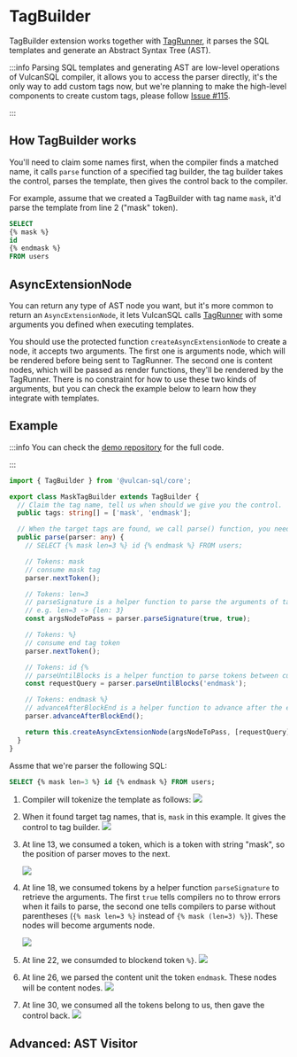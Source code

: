 
# TagBuilder

TagBuilder extension works together with [TagRunner](./tag-runner), it parses the SQL templates and generate an Abstract Syntax Tree (AST).

:::info
Parsing SQL templates and generating AST are low-level operations of VulcanSQL compiler, it allows you to access the parser directly, it's the only way to add custom tags now, but we're planning to make the high-level components to create custom tags, please follow [Issue #115](https://github.com/Canner/vulcan-sql/issues/115).

:::

## How TagBuilder works

You'll need to claim some names first, when the compiler finds a matched name, it calls `parse` function of a specified tag builder, the tag builder takes the control, parses the template, then gives the control back to the compiler.

For example, assume that we created a TagBuilder with tag name `mask`, it'd parse the template from line 2 ("mask" token).

```sql showLineNumbers
SELECT
{% mask %}
id
{% endmask %}
FROM users
```

## AsyncExtensionNode

You can return any type of AST node you want, but it's more common to return an `AsyncExtensionNode`, it lets VulcanSQL calls [TagRunner](./tag-runner) with some arguments you defined when executing templates.

You should use the protected function `createAsyncExtensionNode` to create a node, it accepts two arguments. The first one is arguments node, which will be rendered before being sent to TagRunner. The second one is content nodes, which will be passed as render functions, they'll be rendered by the TagRunner. There is no constraint for how to use these two kinds of arguments, but you can check the example below to learn how they integrate with templates.

## Example

:::info
You can check the [demo repository](https://github.com/Canner/vulcan-sql-extension-demo/blob/main/extensions/tag-runner-and-builder/src/maskTagBuilder.ts) for the full code.

:::

```ts showLineNumbers
import { TagBuilder } from '@vulcan-sql/core';

export class MaskTagBuilder extends TagBuilder {
  // Claim the tag name, tell us when should we give you the control.
  public tags: string[] = ['mask', 'endmask'];

  // When the target tags are found, we call parse() function, you need to return an AST node
  public parse(parser: any) {
    // SELECT {% mask len=3 %} id {% endmask %} FROM users;

    // Tokens: mask
    // consume mask tag
    parser.nextToken();

    // Tokens: len=3
    // parseSignature is a helper function to parse the arguments of tag
    // e.g. len=3 -> {len: 3}
    const argsNodeToPass = parser.parseSignature(true, true);

    // Tokens: %}
    // consume end tag token
    parser.nextToken();

    // Tokens: id {%
    // parseUntilBlocks is a helper function to parse tokens between current position to the targe blocks
    const requestQuery = parser.parseUntilBlocks('endmask');

    // Tokens: endmask %}
    // advanceAfterBlockEnd is a helper function to advance after the end block %}
    parser.advanceAfterBlockEnd();

    return this.createAsyncExtensionNode(argsNodeToPass, [requestQuery]);
  }
}
```

Assme that we're parser the following SQL:

```sql
SELECT {% mask len=3 %} id {% endmask %} FROM users;
```

1. Compiler will tokenize the template as follows:
   ![](./img/tag-builder-flow-1.png)
2. When it found target tag names, that is, `mask` in this example. It gives the control to tag builder.
   ![](./img/tag-builder-flow-2.png)
3. At line 13, we consumed a token, which is a token with string "mask", so the position of parser moves to the next.

   ![](./img/tag-builder-flow-3.png)

4. At line 18, we consumed tokens by a helper function `parseSignature` to retrieve the arguments. The first `true` tells compilers no to throw errors when it fails to parse, the second one tells compilers to parse without parentheses (`{% mask len=3 %}` instead of `{% mask (len=3) %}`). These nodes will become arguments node.

   ![](./img/tag-builder-flow-4.png)

5. At line 22, we consumded to blockend token `%}`.
   ![](./img/tag-builder-flow-5.png)
6. At line 26, we parsed the content unit the token `endmask`. These nodes will be content nodes.
   ![](./img/tag-builder-flow-6.png)
7. At line 30, we consumed all the tokens belong to us, then gave the control back.
   ![](./img/tag-builder-flow-7.png)

## Advanced: AST Visitor

<ASTVisitor name="TagBuilder" />
